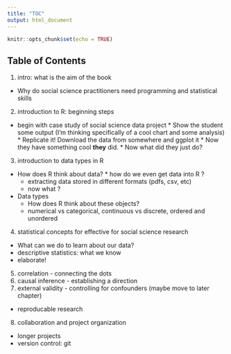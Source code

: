 ```yaml
---
title: "TOC"
output: html_document
---
```


```r
knitr::opts_chunk$set(echo = TRUE)
```

## Table of Contents

1.  intro: what is the aim of the book
   *  Why do social science practitioners need programming and statistical skills
2.  introduction to R: beginning steps
   *  begin with case study of social science data project
     *  Show the student some output (I'm thinking specifically of a cool chart and some analysis)
     *  Replicate it! Download the data from somewhere and ggplot it 
     *  Now they have something cool **they** did. 
     *  Now what did they just do? 
3.  introduction to data types in R
   *  How does R think about data? 
     *  how do we even get data into R ?
       *  extracting data stored in different formats (pdfs, csv, etc)
       *  now what ?
   *  Data types
       *  How does R think about these objects? 
       *  numerical vs categorical, continuous vs discrete, ordered and unordered
4.  statistical concepts for effective for social science research
   *  What can we do to learn about our data? 
   *  descriptive statistics: what we know
   * elaborate! 
5.  correlation - connecting the dots
6.  causal inference - establishing a direction
7.  external validity - controlling for confounders (maybe move to later chapter)
   * reproducable research
8.  collaboration and project organization
   *  longer projects
   *  version control: git



